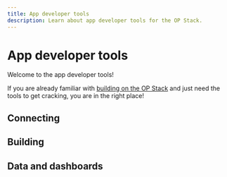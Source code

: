 ```yaml
---
title: App developer tools
description: Learn about app developer tools for the OP Stack.
---
```



# App developer tools

Welcome to the app developer tools!

If you are already familiar with [building on the OP Stack](/stack/getting-started) and just need the tools to get cracking, you are in the right place!

## Connecting

<CardGroup cols={2}>
  <Card title="Networks and RPC Endpoints" href="/superchain/networks" icon="network" />
  <Card title="Node & RPC Providers" href="/app-developers/tools/connect/rpc-providers" icon="server" />
  <Card title="Connect Tools" href="/app-developers/tools/connect" icon="link" />
</CardGroup>

## Building

<CardGroup cols={2}>
  <Card title="Faucets" href="/app-developers/tools/build/faucets" icon="droplets" />
  <Card title="Oracles" href="/app-developers/tools/build/oracles" icon="crystal-ball" />
  <Card title="NFT Tools" href="/app-developers/tools/build/nft-tools" icon="image" />
  <Card title="Block Explorers" href="/app-developers/tools/build/block-explorers" icon="magnifying-glass" />
  <Card title="Account Abstraction" href="/app-developers/tools/build/account-abstraction" icon="user-circle" />
  <Card title="Superchain Bridges" href="https://app.optimism.io/bridge?utm_source=op-docs&utm_medium=docs" icon="arrow-right-arrow-left" />
  <Card title="Viem" href="https://viem.sh/op-stack/" icon="code" />
  <Card title="Superchain Faucet" href="https://console.optimism.io/faucet?utm_source=op-docs&utm_medium=docs" icon="droplets" />
  <Card title="Superchain Dev Console" href="https://console.optimism.io/?utm_source=op-docs&utm_medium=docs" icon="terminal" />
  <Card title="Analytics Tools" href="/app-developers/tools/build/analytics-tools" icon="chart-line" />
  <Card title="Gas Tracker" href="https://optimistic.grafana.net/public-dashboards/c84a5a9924fe4e14b270a42a8651ceb8?orgId=1&refresh=5m" icon="gas-pump" />
  <Card title="Fee Parameter Calculator" href="/operators/chain-operators/tools/fee-calculator" icon="calculator" />
  <Card title="Supersim Multichain Development Environment" href="/app-developers/tools/supersim" icon="layers" />
  <Card title="Build Tools" href="/app-developers/tools/build" icon="hammer" />
  <Card title="OP Mainnet Explorer" href="https://explorer.optimism.io/" icon="magnifying-glass" />
</CardGroup>

## Data and dashboards

<CardGroup cols={2}>
  <Card title="Data and Dashboards" href="/app-developers/tools/data-and-dashboards" icon="chart-bar" />
  <Card title="Superchain Health Dashboard" href="https://docs.google.com/spreadsheets/d/1f-uIW_PzlGQ_XFAmsf9FYiUf0N9l_nePwDVrw0D5MXY/edit?gid=192497306#gid=192497306" icon="heart" />
  <Card title="Superchain Strategic Focus Dashboard" href="https://app.hex.tech/61bffa12-d60b-484c-80b9-14265e268538/app/d28726b2-ff11-4f94-8a9f-6bb0a86f4b46/latest" icon="target" />
  <Card title="Optimism Superchain Raw Onchain Data" href="https://console.cloud.google.com/bigquery/analytics-hub/exchanges/projects/523274563936/locations/us/dataExchanges/optimism_192d403716e/listings/optimism_superchain_raw_onchain_data_192fdc72e35" icon="database" />
  <Card title="Optimism Superchain 4337 Account Abstraction Data" href="https://console.cloud.google.com/bigquery/analytics-hub/exchanges/projects/523274563936/locations/us/dataExchanges/optimism_192d403716e/listings/optimism_superchain_4337_account_abstraction_data_1954d8919e1" icon="user-circle" />  
</CardGroup>
